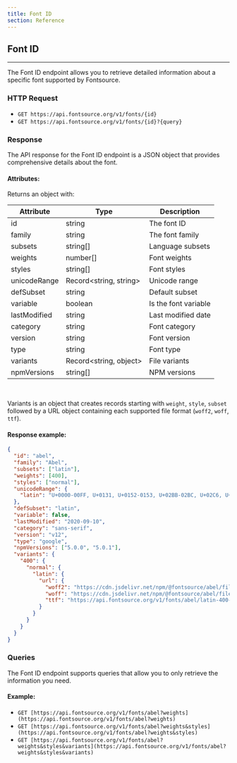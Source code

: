 ```yaml
---
title: Font ID
section: Reference
---
```


## Font ID

---

The Font ID endpoint allows you to retrieve detailed information about a specific font supported by Fontsource.

### HTTP Request

- `GET https://api.fontsource.org/v1/fonts/{id}`
- `GET https://api.fontsource.org/v1/fonts/{id}?{query}`

### Response

The API response for the Font ID endpoint is a JSON object that provides comprehensive details about the font.

#### Attributes:

Returns an object with:

| Attribute    | Type                         | Description          |
| ------------ | ---------------------------- | -------------------- |
| id           | string                       | The font ID          |
| family       | string                       | The font family      |
| subsets      | string[]                     | Language subsets     |
| weights      | number[]                     | Font weights         |
| styles       | string[]                     | Font styles          |
| unicodeRange | Record&lt;string, string&gt; | Unicode range        |
| defSubset    | string                       | Default subset       |
| variable     | boolean                      | Is the font variable |
| lastModified | string                       | Last modified date   |
| category     | string                       | Font category        |
| version      | string                       | Font version         |
| type         | string                       | Font type            |
| variants     | Record&lt;string, object&gt; | File variants        |
| npmVersions  | string[]                     | NPM versions         |

<br />

Variants is an object that creates records starting with `weight`, `style`, `subset` followed by a URL object containing each supported file format (`woff2`, `woff`, `ttf`).

#### Response example:

```json
{
  "id": "abel",
  "family": "Abel",
  "subsets": ["latin"],
  "weights": [400],
  "styles": ["normal"],
  "unicodeRange": {
    "latin": "U+0000-00FF, U+0131, U+0152-0153, U+02BB-02BC, U+02C6, U+02DA, U+02DC, U+2000-206F, U+2074, U+20AC, U+2122, U+2191, U+2193, U+2212, U+2215, U+FEFF, U+FFFD"
  },
  "defSubset": "latin",
  "variable": false,
  "lastModified": "2020-09-10",
  "category": "sans-serif",
  "version": "v12",
  "type": "google",
  "npmVersions": ["5.0.0", "5.0.1"],
  "variants": {
    "400": {
      "normal": {
        "latin": {
          "url": {
            "woff2": "https://cdn.jsdelivr.net/npm/@fontsource/abel/files/abel-latin-400-normal.woff2",
            "woff": "https://cdn.jsdelivr.net/npm/@fontsource/abel/files/abel-latin-400-normal.woff",
            "ttf": "https://api.fontsource.org/v1/fonts/abel/latin-400-normal.ttf"
          }
        }
      }
    }
  }
}
```

### Queries

The Font ID endpoint supports queries that allow you to only retrieve the information you need.

#### Example:

- `GET [https://api.fontsource.org/v1/fonts/abel?weights](https://api.fontsource.org/v1/fonts/abel?weights)`
- `GET [https://api.fontsource.org/v1/fonts/abel?weights&styles](https://api.fontsource.org/v1/fonts/abel?weights&styles)`
- `GET [https://api.fontsource.org/v1/fonts/abel?weights&styles&variants](https://api.fontsource.org/v1/fonts/abel?weights&styles&variants)`
